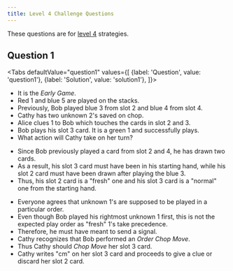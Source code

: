 ```yaml
---
title: Level 4 Challenge Questions
---
```




These questions are for [level 4](../level-4.mdx) strategies.

## Question 1

<Tabs
  defaultValue="question1"
  values={[
    {label: 'Question', value: 'question1'},
    {label: 'Solution', value: 'solution1'},
  ]}>
<TabItem value="question1">

- It is the _Early Game_.
- Red 1 and blue 5 are played on the stacks.
- Previously, Bob played blue 3 from slot 2 and blue 4 from slot 4.
- Cathy has two unknown 2's saved on chop.
- Alice clues 1 to Bob which touches the cards in slot 2 and 3.
- Bob plays his slot 3 card. It is a green 1 and successfully plays.
- What action will Cathy take on her turn?

<Question1 />

</TabItem>
<TabItem value="solution1">

- Since Bob previously played a card from slot 2 and 4, he has drawn two cards.
- As a result, his slot 3 card must have been in his starting hand, while his slot 2 card must have been drawn after playing the blue 3.
- Thus, his slot 2 card is a "fresh" one and his slot 3 card is a "normal" one from the starting hand.

<Solution1Part1 />

- Everyone agrees that unknown 1's are supposed to be played in a particular order.
- Even though Bob played his rightmost unknown 1 first, this is not the expected play order as "fresh" 1's take precedence.
- Therefore, he must have meant to send a signal.
- Cathy recognizes that Bob performed an _Order Chop Move_.
- Thus Cathy should _Chop Move_ her slot 3 card.
- Cathy writes "cm" on her slot 3 card and proceeds to give a clue or discard her slot 2 card.

<Solution1Part2 />

</TabItem>
</Tabs>
